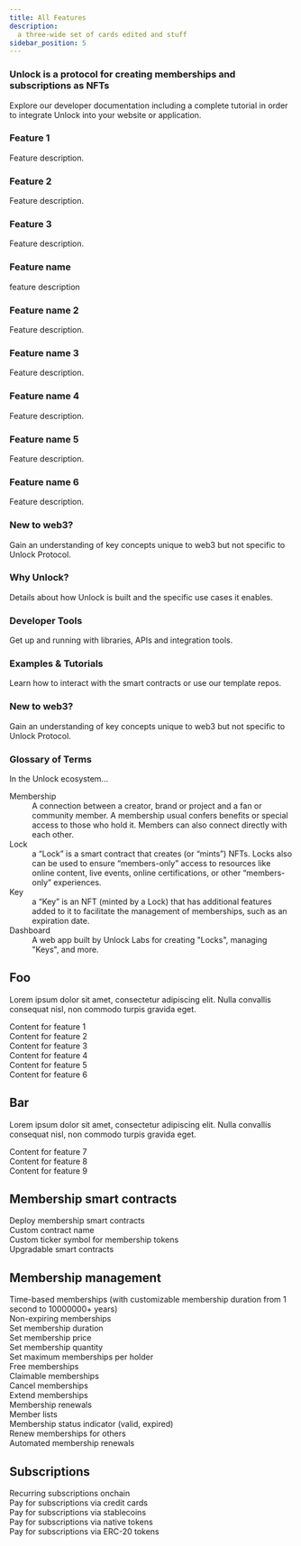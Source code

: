 ```yaml
---
title: All Features
description:
  a three-wide set of cards edited and stuff
sidebar_position: 5
---
```

<div className="container getting-started">
  <div className="row">
    <div className="col col--12">
      <h3>
        Unlock is a protocol for creating memberships and subscriptions as NFTs
      </h3>
      <p>
        Explore our developer documentation including a complete tutorial in order to integrate Unlock into your website or application.
      </p>
    </div>
  </div>
  <div className="row">
    <div className="col">
      <div className="row">
        <div className="card col--4">
          <div className="card__header">
            <h3>Feature 1</h3>
          </div>
          <div className="card__body">
            Feature description.
          </div>
        </div>
        <div className="card col--4">
          <div className="card__header">
            <h3>Feature 2</h3>
          </div>
          <div className="card__body">
            Feature description.
          </div>
        </div> 
        <div className="card col--4">
          <div className="card__header">
            <h3>Feature 3</h3>
          </div>
          <div className="card__body">
            Feature description.
          </div>
        </div>
      </div>
      <div className="row">
        <div className="card">
          <div className="card__header">
            <h3>Feature name</h3>
          </div>
          <div className="card__body">
            feature description
          </div>
        </div>
      </div>
      <div className="row">
        <div className="card">
          <div className="card__header">
            <h3>Feature name 2</h3>
          </div>
          <div className="card__body">
            Feature description.
          </div>
        </div>
      </div>
      <div className="row">
        <div className="card">
          <div className="card__header">
            <h3>Feature name 3</h3>
          </div>
          <div className="card__body">
            Feature description.
          </div>
        </div>
      </div>
    </div>
    <div className="col col--4">
      <div className="row">
        <div className="card">
          <div className="card__header">
            <h3>Feature name 4</h3>
          </div>
          <div className="card__body">
            Feature description.
          </div>
        </div>
      </div>
      <div className="row">
        <div className="card">
          <div className="card__header">
            <h3>Feature name 5</h3>
          </div>
          <div className="card__body">
            Feature description.
          </div>
        </div>
      </div>
      <div className="row">
        <div className="card">
          <div className="card__header">
            <h3>Feature name 6</h3>
          </div>
          <div className="card__body">
            Feature description.
          </div>
        </div>
      </div>
      <div className="row">
        <div className="card">
          <div className="card__header">
            <h3>New to web3?</h3>
          </div>
          <div className="card__body">
            Gain an understanding of key concepts unique to web3 but not
            specific to Unlock Protocol.
          </div>
        </div>
      </div>
    </div>
    <div className="col col--4">
      <div className="row">
        <div className="card">
          <div className="card__header">
            <h3>Why Unlock?</h3>
          </div>
          <div className="card__body">
            Details about how Unlock is built and the specific use cases it
            enables.
          </div>
        </div>
      </div>
      <div className="row">
        <div className="card">
          <div className="card__header">
            <h3>Developer Tools</h3>
          </div>
          <div className="card__body">
            Get up and running with libraries, APIs and integration tools.
          </div>
        </div>
      </div>
      <div className="row">
        <div className="card">
          <div className="card__header">
            <h3>Examples & Tutorials</h3>
          </div>
          <div className="card__body">
            Learn how to interact with the smart contracts or use our template
            repos.
          </div>
        </div>
      </div>
      <div className="row">
        <div className="card">
          <div className="card__header">
            <h3>New to web3?</h3>
          </div>
          <div className="card__body">
            Gain an understanding of key concepts unique to web3 but not
            specific to Unlock Protocol.
          </div>
        </div>
      </div>
    </div>
    <div className="col col--4">
      <div className="row">
        <div className="card">
          <div class="card__header">
            <h3>Glossary of Terms</h3>
          </div>
          <div className="card__body">
            In the Unlock ecosystem...
            <dl>
              <dt>Membership</dt>
              <dd>
                A connection between a creator, brand or project and a fan or
                community member. A membership usual confers benefits or special
                access to those who hold it. Members can also connect directly
                with each other.
              </dd>
              <dt>Lock</dt>
              <dd>
                a “Lock” is a smart contract that creates (or “mints”) NFTs.
                Locks also can be used to ensure “members-only” access to
                resources like online content, live events, online
                certifications, or other “members-only” experiences.
              </dd>
              <dt>Key</dt>
              <dd>
                a “Key” is an NFT (minted by a Lock) that has additional
                features added to it to facilitate the management of
                memberships, such as an expiration date.
              </dd>
              <dt>Dashboard</dt>
              <dd>
                A web app built by Unlock Labs for creating "Locks", managing
                "Keys", and more.
              </dd>
            </dl>
          </div>
        </div>
      </div>
    </div>
  </div>
</div>

<div class="container">
  <div class="full-width-section">
    <h2>Foo</h2>
    <p>Lorem ipsum dolor sit amet, consectetur adipiscing elit. Nulla convallis consequat nisl, non commodo turpis gravida eget.</p>
  </div>
  
  <div class="row">
    <div class="col">
      <div class="feature">
        Content for feature 1
      </div>
    </div>
    <div class="col">
      <div class="feature">
        Content for feature 2
      </div>
    </div>
    <div class="col">
      <div class="feature">
        Content for feature 3
      </div>
    </div>
  </div>
  
  <div class="row">
    <div class="col">
      <div class="feature">
        Content for feature 4
      </div>
    </div>
    <div class="col">
      <div class="feature">
        Content for feature 5
      </div>
    </div>
    <div class="col">
      <div class="feature">
        Content for feature 6
      </div>
    </div>
  </div>
  
  <div class="full-width-section">
    <h2>Bar</h2>
    <p>Lorem ipsum dolor sit amet, consectetur adipiscing elit. Nulla convallis consequat nisl, non commodo turpis gravida eget.</p>
  </div>
  
  <div class="row">
    <div class="col">
      <div class="feature">
        Content for feature 7
      </div>
    </div>
    <div class="col">
      <div class="feature">
        Content for feature 8
      </div>
    </div>
    <div class="col">
      <div class="feature">
        Content for feature 9
      </div>
    </div>
  </div>
</div>

<div class="container">
  <div class="full-width-section">
    <h2>Membership smart contracts</h2>
    <div class="row">
      <div class="col">
        <div class="feature">
          Deploy membership smart contracts
        </div>
      </div>
      <div class="col">
        <div class="feature">
          Custom contract name
        </div>
      </div>
      <div class="col">
        <div class="feature">
          Custom ticker symbol for membership tokens
        </div>
      </div>
    </div>
    <div class="row">
      <div class="col">
        <div class="feature">
          Upgradable smart contracts
        </div>
      </div>
    </div>
  </div>
  
  <div class="full-width-section">
    <h2>Membership management</h2>
    <div class="row">
      <div class="col">
        <div class="feature" className="card__body">
          Time-based memberships (with customizable membership duration from 1 second to 10000000+ years)
        </div>
      </div>
      <div class="col">
        <div class="feature" className="card__body">
          Non-expiring memberships
        </div>
      </div>
      <div class="col">
        <div class="feature" className="card__body">
          Set membership duration
        </div>
      </div>
    </div>
    <div class="row">
      <div class="col">
        <div class="feature">
          Set membership price
        </div>
      </div>
      <div class="col">
        <div class="feature">
          Set membership quantity
        </div>
      </div>
      <div class="col">
        <div class="feature">
          Set maximum memberships per holder
        </div>
      </div>
    </div>
    <div class="row">
      <div class="col">
        <div class="feature">
          Free memberships
        </div>
      </div>
      <div class="col">
        <div class="feature">
          Claimable memberships
        </div>
      </div>
      <div class="col">
        <div class="feature">
          Cancel memberships
        </div>
      </div>
    </div>
    <div class="row">
      <div class="col">
        <div class="feature">
          Extend memberships
        </div>
      </div>
      <div class="col">
        <div class="feature">
          Membership renewals
        </div>
      </div>
      <div class="col">
        <div class="feature">
          Member lists
        </div>
      </div>
    </div>
    <div class="row">
      <div class="col">
        <div class="feature">
          Membership status indicator (valid, expired)
        </div>
      </div>
      <div class="col">
        <div class="feature">
          Renew memberships for others
        </div>
      </div>
      <div class="col">
        <div class="feature">
          Automated membership renewals
        </div>
      </div>
    </div>
  </div>
  
  <div class="full-width-section">
    <h2>Subscriptions</h2>
    <div class="row">
      <div class="col">
        <div class="feature">
          Recurring subscriptions onchain
        </div>
      </div>
      <div class="col">
        <div class="feature">
          Pay for subscriptions via credit cards
        </div>
      </div>
      <div class="col">
        <div class="feature">
          Pay for subscriptions via stablecoins
        </div>
      </div>
    </div>
    <div class="row">
      <div class="col">
        <div class="feature">
          Pay for subscriptions via native tokens
        </div>
      </div>
      <div class="col">
        <div class="feature">
          Pay for subscriptions via ERC-20 tokens
        </div>
      </div>
    </div>
  </div>
</div>

